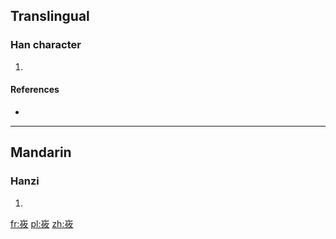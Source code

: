 ==Translingual==

===Han character===
{{Han char|rn=46|rad=山|as=07|sn=10|four=|canj=山人中大 (UOLK)}}

# {{defn|Han|sort=山07}}

====References====
* {{Han ref|kx=0311.360|dkj=08100|dj=0612.040|hdz=10774.200|uh=5CF3|ud=23795}}

----

==Mandarin==

===Hanzi===
{{cmn-hanzi|pin=[[yóu]] ([[you2]])|wg=yu<sup>2</sup>}}

# {{defn|lang=cmn|sort=山07}}

[[fr:峳]]
[[pl:峳]]
[[zh:峳]]